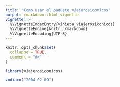 ```yaml
---
title: "Como usar el paquete viajerosiconicos"
output: rmarkdown::html_vignette
vignette: >
  %\VignetteIndexEntry{vinieta_viajerosiconicos}
  %\VignetteEngine{knitr::rmarkdown}
  %\VignetteEncoding{UTF-8}
---
```


```r
knitr::opts_chunk$set(
  collapse = TRUE,
  comment = "#>"
)
```

```r
library(viajerosiconicos)
```

```r
zodiaco("2004-02-09")
```

